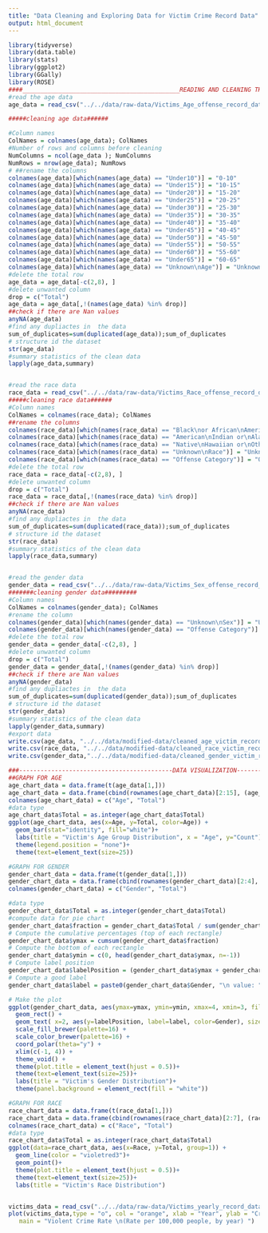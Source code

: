 ```yaml
---
title: "Data Cleaning and Exploring Data for Victim Crime Record Data"
output: html_document
---
```


```r
library(tidyverse)
library(data.table)
library(stats)
library(ggplot2)
library(GGally)
library(ROSE)
####____________________________________________READING AND CLEANING THE DATA-------------------------------------########
#read the age data
age_data = read_csv("../../data/raw-data/Victims_Age_offense_record_data.csv")

#####cleaning age data######

#Column names
ColNames = colnames(age_data); ColNames
#Number of rows and columns before cleaning
NumColumns = ncol(age_data ); NumColumns
NumRows = nrow(age_data); NumRows
# ##rename the columns
colnames(age_data)[which(names(age_data) == "Under10")] = "0-10"
colnames(age_data)[which(names(age_data) == "Under15")] = "10-15"
colnames(age_data)[which(names(age_data) == "Under20")] = "15-20"
colnames(age_data)[which(names(age_data) == "Under25")] = "20-25"
colnames(age_data)[which(names(age_data) == "Under30")] = "25-30"
colnames(age_data)[which(names(age_data) == "Under35")] = "30-35"
colnames(age_data)[which(names(age_data) == "Under40")] = "35-40"
colnames(age_data)[which(names(age_data) == "Under45")] = "40-45"
colnames(age_data)[which(names(age_data) == "Under50")] = "45-50"
colnames(age_data)[which(names(age_data) == "Under55")] = "50-55"
colnames(age_data)[which(names(age_data) == "Under60")] = "55-60"
colnames(age_data)[which(names(age_data) == "Under65")] = "60-65"
colnames(age_data)[which(names(age_data) == "Unknown\nAge")] = "Unknown Age"
#delete the total row
age_data = age_data[-c(2,8), ]
#delete unwanted column
drop = c("Total")
age_data = age_data[,!(names(age_data) %in% drop)]
##check if there are Nan values
anyNA(age_data)
#find any dupliactes in  the data
sum_of_duplicates=sum(duplicated(age_data));sum_of_duplicates
# structure id the dataset
str(age_data)
#summary statistics of the clean data
lapply(age_data,summary) 


#read the race data
race_data = read_csv("../../data/raw-data/Victims_Race_offense_record_data.csv")
#####cleaning race data######
#Column names
ColNames = colnames(race_data); ColNames
##rename the columns
colnames(race_data)[which(names(race_data) == "Black\nor African\nAmerican")] = "Black or African American"
colnames(race_data)[which(names(race_data) == "American\nIndian or\nAlaska Native")] = "American Indian or Alaska Native"
colnames(race_data)[which(names(race_data) == "Native\nHawaiian or\nOther Pacific\nIslander")] = "Native Hawaiian or Other Pacific Islander"
colnames(race_data)[which(names(race_data) == "Unknown\nRace")] = "Unknown Race"
colnames(race_data)[which(names(race_data) == "Offense Category")] = "Offense"
#delete the total row
race_data = race_data[-c(2,8), ]
#delete unwanted column
drop = c("Total")
race_data = race_data[,!(names(race_data) %in% drop)]
##check if there are Nan values
anyNA(race_data)
#find any dupliactes in  the data
sum_of_duplicates=sum(duplicated(race_data));sum_of_duplicates
# structure id the dataset
str(race_data)
#summary statistics of the clean data
lapply(race_data,summary) 


#read the gender data
gender_data = read_csv("../../data/raw-data/Victims_Sex_offense_record_data.csv")
#######cleaning gender data#########
#Column names
ColNames = colnames(gender_data); ColNames
#rename the column
colnames(gender_data)[which(names(gender_data) == "Unknown\nSex")] = "Unknown"
colnames(gender_data)[which(names(gender_data) == "Offense Category")] = "Offense"
#delete the total row
gender_data = gender_data[-c(2,8), ]
#delete unwanted column
drop = c("Total")
gender_data = gender_data[,!(names(gender_data) %in% drop)]
##check if there are Nan values
anyNA(gender_data)
#find any dupliactes in  the data
sum_of_duplicates=sum(duplicated(gender_data));sum_of_duplicates
# structure id the dataset
str(gender_data)
#summary statistics of the clean data
lapply(gender_data,summary) 
#export data 
write.csv(age_data, "../../data/modified-data/cleaned_age_victim_record_data.csv")
write.csv(race_data, "../../data/modified-data/cleaned_race_victim_record_data.csv")
write.csv(gender_data,"../../data/modified-data/cleaned_gender_victim_record_data.csv")
```

```r
###-------------------------------------------DATA VISUALIZATION-------------------------------#####
##GRAPH FOR AGE
age_chart_data = data.frame(t(age_data[1,]))
age_chart_data = data.frame(cbind(rownames(age_chart_data)[2:15], (age_chart_data[2:15,])))
colnames(age_chart_data) = c("Age", "Total")
#data type
age_chart_data$Total = as.integer(age_chart_data$Total)  
ggplot(age_chart_data, aes(x=Age, y=Total, color=Age)) +
  geom_bar(stat="identity", fill="white")+
  labs(title = "Victim's Age Group Distribution", x = "Age", y="Count")+
  theme(legend.position = "none")+
  theme(text=element_text(size=25))

```

```r
#GRAPH FOR GENDER
gender_chart_data = data.frame(t(gender_data[1,]))
gender_chart_data = data.frame(cbind(rownames(gender_chart_data)[2:4], (gender_chart_data[2:4,])))
colnames(gender_chart_data) = c("Gender", "Total")

#data type
gender_chart_data$Total = as.integer(gender_chart_data$Total)  
#compute data for pie chart
gender_chart_data$fraction = gender_chart_data$Total / sum(gender_chart_data$Total)
# Compute the cumulative percentages (top of each rectangle)
gender_chart_data$ymax = cumsum(gender_chart_data$fraction)
# Compute the bottom of each rectangle
gender_chart_data$ymin = c(0, head(gender_chart_data$ymax, n=-1))
# Compute label position
gender_chart_data$labelPosition = (gender_chart_data$ymax + gender_chart_data$ymin) / 2
# Compute a good label
gender_chart_data$label = paste0(gender_chart_data$Gender, "\n value: ", gender_chart_data$Total)

# Make the plot
ggplot(gender_chart_data, aes(ymax=ymax, ymin=ymin, xmax=4, xmin=3, fill=Gender)) +
  geom_rect() +
  geom_text( x=2, aes(y=labelPosition, label=label, color=Gender), size=6) + # x here controls label position (inner / outer)
  scale_fill_brewer(palette=16) +
  scale_color_brewer(palette=16) +
  coord_polar(theta="y") +
  xlim(c(-1, 4)) +
  theme_void() +
  theme(plot.title = element_text(hjust = 0.5))+
  theme(text=element_text(size=25))+
  labs(title = "Victim's Gender Distribution")+
  theme(panel.background = element_rect(fill = "white"))


```
```r
#GRAPH FOR RACE
race_chart_data = data.frame(t(race_data[1,]))
race_chart_data = data.frame(cbind(rownames(race_chart_data)[2:7], (race_chart_data[2:7,])))
colnames(race_chart_data) = c("Race", "Total")
#data type
race_chart_data$Total = as.integer(race_chart_data$Total)  
ggplot(data=race_chart_data, aes(x=Race, y=Total, group=1)) +
  geom_line(color = "violetred3")+
  geom_point()+
  theme(plot.title = element_text(hjust = 0.5))+
  theme(text=element_text(size=25))+
  labs(title = "Victim's Race Distribution")



```
```r
victims_data = read_csv("../../data/raw-data/Victims_yearly_record_data.csv")
plot(victims_data,type = "o", col = "orange", xlab = "Year", ylab = "Crime Rate",
   main = "Violent Crime Rate \n(Rate per 100,000 people, by year) ")

```






